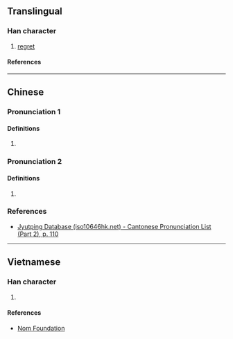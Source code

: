 {{character info}}
==Translingual==

===Han character===
{{Han char|rn=61|rad=心|as=12|sn=15|four=|canj=PFFS|ids=⿰忄勞}}

# [[regret]]

====References====
{{Han ref|kx=0403.210|dkj=11241|dj=0743.230|hdz=42356.090|uh=61A6}}

----

==Chinese==
{{zh-forms|s=𫺘}}

===Pronunciation 1===
{{zh-pron
|m=lào
|c=lou6
|mc=y
|oc=y
|cat=v
}}

====Definitions====
{{zh-hanzi}}

# {{zh-used|懊憦|to [[regret]]}}

===Pronunciation 2===
{{zh-pron
|m=láo
|c=
|mc=
|oc=
|cat=
}}

====Definitions====
{{zh-hanzi}}

# {{zh-alt-form|憥}}

===References===
* [http://www.iso10646hk.net/jp/document/download.jsp Jyutping Database (iso10646hk.net) - Cantonese Pronunciation List (Part 2), p. 110]

----

==Vietnamese==

===Han character===
{{vi-readings|rs=心12|reading=nhờn}}

# {{rfdef|vi|sort=心12}}

====References====
* [http://nomfoundation.org/common/nom_details.php?codepoint=61a6 Nom Foundation]